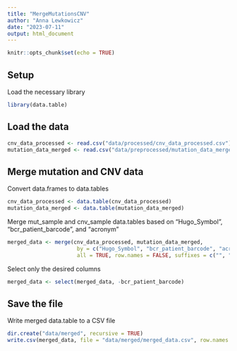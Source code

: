 ```yaml
---
title: "MergeMutationsCNV"
author: "Anna Lewkowicz"
date: "2023-07-11"
output: html_document
---
```


```r
knitr::opts_chunk$set(echo = TRUE)
```

## Setup 

Load the necessary library

```r
library(data.table)
```

## Load the data

```r
cnv_data_processed <- read.csv("data/processed/cnv_data_processed.csv")
mutation_data_merged <- read.csv("data/preprocessed/mutation_data_merged_simplified.csv")
```

## Merge mutation and CNV data 

Convert data.frames to data.tables

```r
cnv_data_processed <- data.table(cnv_data_processed)
mutation_data_merged <- data.table(mutation_data_merged)
```

Merge mut_sample and cnv_sample data.tables based on "Hugo_Symbol", "bcr_patient_barcode", and "acronym"

```r
merged_data <- merge(cnv_data_processed, mutation_data_merged,
                      by = c("Hugo_Symbol", "bcr_patient_barcode", "acronym"),
                      all = TRUE, row.names = FALSE, suffixes = c("", ""))
```

Select only the desired columns

```r
merged_data <- select(merged_data, -bcr_patient_barcode)
```

## Save the file

Write merged data.table to a CSV file

```r
dir.create("data/merged", recursive = TRUE)
write.csv(merged_data, file = "data/merged/merged_data.csv", row.names = FALSE)
```